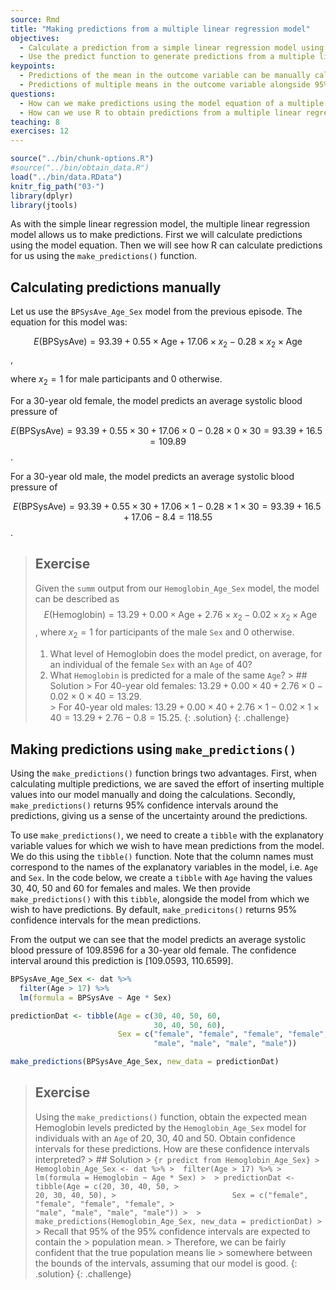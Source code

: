 ---
source: Rmd
title: "Making predictions from a multiple linear regression model"
objectives:
  - Calculate a prediction from a simple linear regression model using parameter estimates given by the model output.
  - Use the predict function to generate predictions from a multiple linear regression model.
keypoints:
  - Predictions of the mean in the outcome variable can be manually calculated using the model's equation.
  - Predictions of multiple means in the outcome variable alongside 95% CIs can be obtained using the `make_predictions()` function. 
questions:
  - How can we make predictions using the model equation of a multiple linear regression model?
  - How can we use R to obtain predictions from a multiple linear regression model?
teaching: 8
exercises: 12
---

```{r, include=FALSE}
source("../bin/chunk-options.R")
#source("../bin/obtain_data.R")
load("../bin/data.RData")
knitr_fig_path("03-")
library(dplyr)
library(jtools)
```

As with the simple linear regression model, the multiple linear regression model allows us to make predictions. First we will calculate predictions using the model equation. Then we will see how R can calculate predictions for us using the `make_predictions()` function.

## Calculating predictions manually

Let us use the `BPSysAve_Age_Sex` model from the previous episode. The equation for this model was:

$$E(\text{BPSysAve}) = 93.39 + 0.55 \times \text{Age} + 17.06 \times x_2 - 0.28 \times x_2 \times \text{Age}$$, 

where $x_2 = 1$ for male participants and $0$ otherwise. 

For a 30-year old female, the model predicts an average systolic blood pressure of

$$E(\text{BPSysAve}) = 93.39 + 0.55 \times 30 + 17.06 \times 0 - 0.28 \times 0 \times 30 = 93.39 + 16.5 = 109.89$$.  

For a 30-year old male, the model predicts an average systolic blood pressure of

$$E(\text{BPSysAve}) = 93.39 + 0.55 \times 30 + 17.06 \times 1 - 0.28 \times 1 \times 30 = 93.39 + 16.5 + 17.06 - 8.4 = 118.55$$.

>## Exercise
>Given the `summ` output from our `Hemoglobin_Age_Sex` model, 
>the model can be described
>as 
>$$E(\text{Hemoglobin}) = 13.29 + 0.00 \times \text{Age} + 2.76 \times x_2 - 0.02 \times x_2 \times \text{Age}$$, 
>where $x_2 = 1$ for participants of the male `Sex` and $0$ otherwise. 
>
>1. What level of Hemoglobin does the model predict, on average, 
>for an individual of the female `Sex` with an `Age` of 40? 
>2. What `Hemoglobin` is predicted for a male of the same `Age`?
> > ## Solution
> > For 40-year old females: $13.29 + 0.00 \times 40 + 2.76 \times 0 - 0.02 \times 0 \times 40 = 13.29$.  
> > For 40-year old males: $13.29 + 0.00 \times 40 + 2.76 \times 1 - 0.02 \times 1 \times 40 = 13.29 + 2.76 - 0.8 = 15.25$.
> {: .solution}
{: .challenge}

## Making predictions using `make_predictions()`

Using the `make_predictions()` function brings two advantages. First, when calculating multiple predictions, we are saved the effort of inserting multiple values into our model manually and doing the calculations. Secondly, `make_predictions()` returns 95% confidence intervals around the predictions, giving us a sense of the uncertainty around the predictions. 

To use `make_predictions()`, we need to create a `tibble` with the explanatory variable values for which we wish to have mean predictions from the model. We do this using the `tibble()` function. Note that the column names must correspond to the names of the explanatory variables in the model, i.e. `Age` and `Sex`. In the code below, we create a `tibble` with `Age` having the values 30, 40, 50 and 60 for females and males. We then provide `make_predictions()` with this `tibble`, alongside the model from which we wish to have predictions. By default, `make_predicitons()` returns
95% confidence intervals for the mean predictions. 

From the output we can see that the model predicts an average systolic blood pressure of 109.8596 for a 30-year old female. The confidence interval around this prediction is [109.0593, 110.6599]. 

```{r predict BPSysAve_Age_Sex}
BPSysAve_Age_Sex <- dat %>%
  filter(Age > 17) %>%
  lm(formula = BPSysAve ~ Age * Sex)

predictionDat <- tibble(Age = c(30, 40, 50, 60,
                                30, 40, 50, 60),
                        Sex = c("female", "female", "female", "female",
                                "male", "male", "male", "male"))

make_predictions(BPSysAve_Age_Sex, new_data = predictionDat)
```


>## Exercise
>Using the `make_predictions()` function, obtain the expected mean Hemoglobin levels
>predicted by the `Hemoglobin_Age_Sex` model for individuals with an `Age` 
> of 20, 30, 40 and 50. Obtain confidence intervals for these predictions. 
How are these confidence intervals interpreted?
> > ## Solution
> > ```{r predict from Hemoglobin_Age_Sex}
> > Hemoglobin_Age_Sex <- dat %>%
> >  filter(Age > 17) %>%
> >  lm(formula = Hemoglobin ~ Age * Sex)
> > 
> > predictionDat <- tibble(Age = c(20, 30, 40, 50,
> >                                  20, 30, 40, 50),
> >                          Sex = c("female", "female", "female", "female",
> >                                  "male", "male", "male", "male"))
> > 
> > make_predictions(Hemoglobin_Age_Sex, new_data = predictionDat)
> > ```
> > Recall that 95% of the 95% confidence intervals are expected to contain the 
> > population mean. 
> > Therefore, we can be fairly confident that the true population means lie 
> > somewhere between the bounds of the intervals, assuming that our model is good.
> {: .solution}
{: .challenge}


